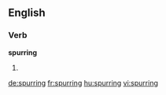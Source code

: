 ==English==

===Verb===
'''spurring'''

# {{present participle of|spur}}

[[de:spurring]]
[[fr:spurring]]
[[hu:spurring]]
[[vi:spurring]]